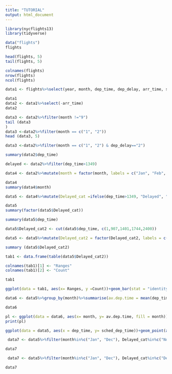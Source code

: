 ---
title: "TUTORIAL"
output: html_document
---

```{r}
library(nycflights13)
library(tidyverse)

```

```{r}
data("flights")
flights
```

```{r}
head(flights, 5)
tail(flights, 5)

colnames(flights)
nrow(flights)
ncol(flights)
```

```{r}
data1 <- flights%>%select(year, month, dep_time, dep_delay, arr_time, sched_dep_time )

data1
data2 <- data1%>%select(-arr_time)
data2

```

```{r}
data3 <- data2%>%filter(month !="9")
tail (data3
)
data3 <-data2%>%filter(month == c("1", "2"))
head (data3, 5)

data3 <-data2%>%filter(month == c("1", "2") & dep_delay=="2")
```


```{r}
summary(data2$dep_time)

delayed <- data2%>%filter(dep_time>1349)

```

```{r}
data4 <- data2%>%mutate(month = factor(month, labels = c("Jan", "Feb", "March", "April", "May", "June", "Jul", "Aug", "Sept", "Oct", "Nov", "Dec")))

data4
summary(data4$month)
```

```{r}
data5 <- data4%>%mutate(Delayed_cat =ifelse(dep_time>1349, "Delayed", "Not delayed"))

data5
summary(factor(data5$Delayed_cat))

```

```{r}
summary(data5$dep_time)

data5$Delayed_cat2 <- cut(data5$dep_time, c(1,907,1401,1744,2400))

data5 <- data5%>%mutate(Delayed_cat2 = factor(Delayed_cat2, labels = c("Q1", "Q2", "Q3", "Q4")))

summary (data5$Delayed_cat2)

```

```{r}

tab1 <- data.frame(table(data5$Delayed_cat2))

colnames(tab1)[1] <- "Ranges"
colnames(tab1)[2] <- "Count"

tab1

```

```{r}
ggplot(data = tab1, aes(x= Ranges, y =Count))+geom_bar(stat = "identity", fill = c ("red", "maroon", "black", "orange"))+theme_classic() +labs(x = "Ranges", y="Number of hours", title = "A bar graph showing delay categories")+geom_text( aes(label = Count, hjust = 0.5, vjust= -0.2))

```

```{r}
data6 <- data5%>%group_by(month)%>%summarise(av.dep.time = mean(dep_time, na.rm = T))

data6

```

```{r}
pl <- ggplot(data = data6, aes(x= month, y= av.dep.time, fill = month))+geom_bar(stat= "identity", position = "dodge")+labs (title = "A bar graph of months vs av depature time", x = "months", y= "Average Depature Time", fill = "Months")
print(pl)

```

```{r}
ggplot(data = data5, aes(x = dep_time, y= sched_dep_time))+geom_point(aes(color = Delayed_cat2, shape = Delayed_cat2))

```

```{r}
 data7 <- data5%>%filter(month%in%c("Jan", "Dec"), Delayed_cat%in%c("Not delayed"))%>%group_by(Delayed_cat2)%>%summarise(frequency =n())

data7

```

```{r}
 data7 <- data5%>%filter(month%in%c("Jan", "Dec"), Delayed_cat%in%c("Delayed"))

data7

```